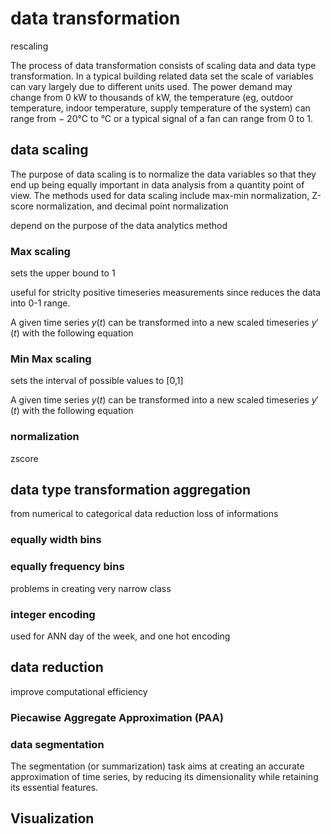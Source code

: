 # data transformation

rescaling


The process of data transformation consists of scaling data and data type transformation. In a typical building related data set the scale of variables can vary largely due to different units used.
The power demand may change from 0 kW to thousands of kW, the temperature (eg, outdoor temperature, indoor temperature, supply temperature of the system) can range from − 20°C to °C or a typical signal of a fan can range from 0 to 1.

## data scaling
The purpose of data scaling is to normalize the data variables so that they end up being equally important in data analysis from a quantity point of view. The methods used for data scaling include max-min normalization, Z-score normalization, and decimal point normalization

depend on the purpose of the data analytics method

### Max scaling
sets the upper bound to 1

useful for striclty positive timeseries measurements since reduces the data into 0-1 range. 

A given time series $y(t)$ can be transformed into a new scaled timeseries $y'(t)$ with the following equation
\begin{equation}
y'(t) = \frac{y(t)}{\max y(t)}
\end{equation}


### Min Max scaling 
sets the interval of possible values to [0,1]

A given time series $y(t)$ can be transformed into a new scaled timeseries $y'(t)$ with the following equation
\begin{equation}
y'(t) = \frac{y(t)-\min(t)}{\max y(t)-\min(t)}
\end{equation}

### normalization
zscore

## data type transformation aggregation

from numerical to categorical data reduction
loss of informations

### equally width bins

### equally frequency bins
problems in creating very narrow class

### integer encoding
used for ANN
day of the week, and
one hot encoding


## data reduction
improve computational efficiency 

### Piecawise Aggregate Approximation (PAA)


### data segmentation
The segmentation (or summarization) task aims at creating an accurate approximation of time series, by reducing its dimensionality while retaining its essential features.

## Visualization